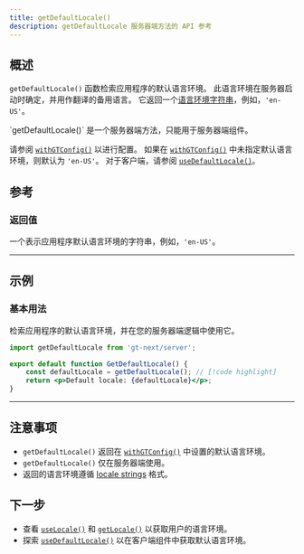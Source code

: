 ```yaml
---
title: getDefaultLocale()
description: getDefaultLocale 服务器端方法的 API 参考
---
```


## 概述

`getDefaultLocale()` 函数检索应用程序的默认语言环境。
此语言环境在服务器启动时确定，并用作翻译的备用语言。
它返回一个[语言环境字符串](/docs/reference/locale-strings)，例如，`'en-US'`。

<Callout>
    `getDefaultLocale()` 是一个服务器端方法，只能用于服务器端组件。
</Callout>

请参阅 [`withGTConfig()`](/docs/next/api/config/withGTConfig) 以进行配置。
如果在 [`withGTConfig()`](/docs/next/api/config/withGTConfig) 中未指定默认语言环境，则默认为 `'en-US'`。
对于客户端，请参阅 [`useDefaultLocale()`](/docs/next/api/helpers/useDefaultLocale)。

## 参考

### 返回值

一个表示应用程序默认语言环境的字符串，例如，`'en-US'`。


---



## 示例

### 基本用法

检索应用程序的默认语言环境，并在您的服务器端逻辑中使用它。

```jsx title="GetDefaultLocale.jsx" copy
import getDefaultLocale from 'gt-next/server';

export default function GetDefaultLocale() {
    const defaultLocale = getDefaultLocale(); // [!code highlight]
    return <p>Default locale: {defaultLocale}</p>;
}
```

---


## 注意事项
 * `getDefaultLocale()` 返回在 [`withGTConfig()`](/docs/next/api/config/withGTConfig) 中设置的默认语言环境。
 * `getDefaultLocale()` 仅在服务器端使用。
 * 返回的语言环境遵循 [locale strings](/docs/reference/locale-strings) 格式。

## 下一步
 * 查看 [`useLocale()`](/docs/next/api/helpers/useLocale) 和 [`getLocale()`](/docs/next/api/helpers/getLocale) 以获取用户的语言环境。
 * 探索 [`useDefaultLocale()`](/docs/next/api/helpers/useDefaultLocale) 以在客户端组件中获取默认语言环境。